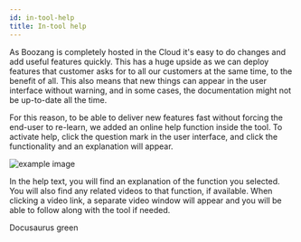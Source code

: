 ---
id: in-tool-help
title: In-tool help
---


As Boozang is completely hosted in the Cloud it's easy to do changes and add useful features quickly. This has a huge upside as we can deploy features that customer asks for to all our customers at the same time, to the benefit of all. This also means that new things can appear in the user interface without warning, and in some cases, the documentation might not be up-to-date all the time. 

For this reason, to be able to deliver new features fast without forcing the end-user to re-learn, we added an online help function inside the tool. To activate help, click the question mark in the user interface, and click the functionality and an explanation will appear. 

![example image](../images/help-annotations.png "An exemplary image")

In the help text, you will find an explanation of the function you selected. You will also find any related videos to that function, if available. When clicking a video link, a separate video window will appear and you will be able to follow along with the tool if needed. 

<YouTubeEmbed embedId="YcCw6cS7Uy0">Docusaurus green</YouTubeEmbed>

